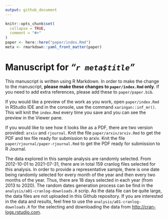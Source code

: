 ```yaml
---
output: github_document
---
```


<!-- README.md is generated from README.Rmd. Please edit that file -->

```r
knitr::opts_chunk$set(
  collapse = TRUE,
  comment = "#>"
)
paper <- here::here("paper/index.Rmd")
meta <- rmarkdown::yaml_front_matter(paper)
```

# Manuscript for *"`r meta$title`"*


<!-- badges: start -->
<!-- badges: end -->

This manuscript is written using R Markdown. In order to make the change to the manuscript, **please make these changes to `paper/index.Rmd` only**. If you need to add extra references, please add these to `paper/paper.bib`. 


If you would like a preview of the work as you work, open `paper/index.Rmd` in RStudio IDE and in the console, use the command `xaringan::inf_mr()`. This will knit the `index.Rmd` every time you save and you can see the preview in the Viewer pane. 

If you would like to see how it looks like as a PDF, there are two version provided: `arxiv` and `rjournal`. Knit the file `paper/arxiv/arxiv.Rmd` to get the PDF and tex file ready for submission to arxiv. Knit the file `paper/rjournal/paper-rjournal.Rmd` to get the PDF ready for submission to R Journal. 


The data explored in this sample analysis are randomly selected. From 2012-10-01 to 2021-07-31, there are in total 159 cranlog files selected for this analysis. In order to provide a representative sample, there is one date being randomly selected for every month of the year and then every two months of the year. Thus, there are 18 days selected in each year (from 2013 to 2020). The random dates generation process can be find in the `analysis/a01-cranlog-downloads.R` scrip. As the data file can be quite large, the data files are not uploaded in this Github repository. If you are interested in the data and results, feel free to use the `analysis/a01-cranlog-downloads.R` for the selecting and downloading the data from <http://cran-logs.rstudio.com>. 
